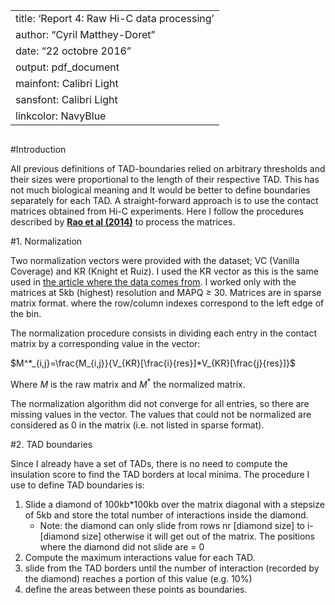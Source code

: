 
---
title: 'Report 4: Raw Hi-C data processing'
author: "Cyril Matthey-Doret"
date: "22 octobre 2016"
output: pdf_document
mainfont: Calibri Light
sansfont: Calibri Light
linkcolor: NavyBlue
---


```r
```




#Introduction

All previous definitions of TAD-boundaries relied on arbitrary thresholds and their sizes were proportional to the length of their respective TAD. This has not much biological meaning and It would be better to define boundaries separately for each TAD. A straight-forward approach is to use the contact matrices obtained from Hi-C experiments\footnote{Matrices used are from the GSE63525 GM12878 primary intrachromosomal contact matrices dataset}. Here I follow the procedures described by [__Rao et al (2014)__](https://www.ncbi.nlm.nih.gov/geo/query/acc.cgi?acc=GSE63525) to process the matrices.

#1. Normalization

Two normalization vectors were provided with the dataset; VC (Vanilla Coverage) and KR (Knight et Ruiz). I used the KR vector as this is the same used in [the article where the data comes from](http://www.cell.com/abstract/S0092-8674(14)01497-4). I worked only with the matrices at 5kb (highest) resolution and MAPQ $\geq$ 30. Matrices are in sparse matrix format. where the row/column indexes correspond to the left edge of the bin.

The normalization procedure consists in dividing each entry in the contact matrix by a corresponding value in the vector:

$M^*_{i,j}=\frac{M_{i,j}}{V_{KR}[\frac{i}{res}]*V_{KR}[\frac{j}{res}]}$

Where $M$ is the raw matrix and $M^*$ the normalized matrix.

The normalization algorithm did not converge for all entries, so there are missing values in the vector. The values that could not be normalized are considered as 0 in the matrix (i.e. not listed in sparse format).

#2. TAD boundaries

Since I already have a set of TADs, there is no need to compute the insulation score to find the TAD borders at local minima. The procedure I use to define TAD boundaries is:

1. Slide a diamond of 100kb*100kb over the matrix diagonal with a stepsize of 5kb and store the total number of interactions inside the diamond.
    + Note: the diamond can only slide from rows nr [diamond size] to i-[diamond size] otherwise it will get out of the matrix. The positions where the diamond did not slide are = 0
2. Compute the maximum interactions value for each TAD.
3. slide from the TAD borders until the number of interaction (recorded by the diamond) reaches a portion of this value (e.g. 10%)
4. define the areas between these points as boundaries.


```r
```